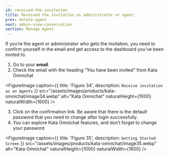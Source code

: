 ```yaml
---
id: received-the-invitation
title: Received the invitation as administrator or agent
prev: delete-agent
next: admin-view-conversation
section: Manage Agent
---
```


If you’re the agent or administrator who gets the invitation, you need to confirm yourself in the email and get access to the dashboard you’ve been invited to.

1. Go to your **email**
2. Check the email with the heading “You have been invited” from Kata Omnichat

<FigureImage
  caption={{ title: 'Figure 34', description: `Receive invitation as an Agents` }}
  src="/assets/images/products/kata-omnichat/image34.webp"
  alt="Kata Omnichat"
  naturalHeight={1000}
  naturalWidth={1600}
/>

3. Click on the confirmation link. Be aware that there is the default password that you need to change after login successfully.
4. You can explore Kata Omnichat features, and don’t forget to change your password

<FigureImage
  caption={{ title: 'Figure 35', description: `Getting Started Screen` }}
  src="/assets/images/products/kata-omnichat/image35.webp"
  alt="Kata Omnichat"
  naturalHeight={1000}
  naturalWidth={1600}
/>
